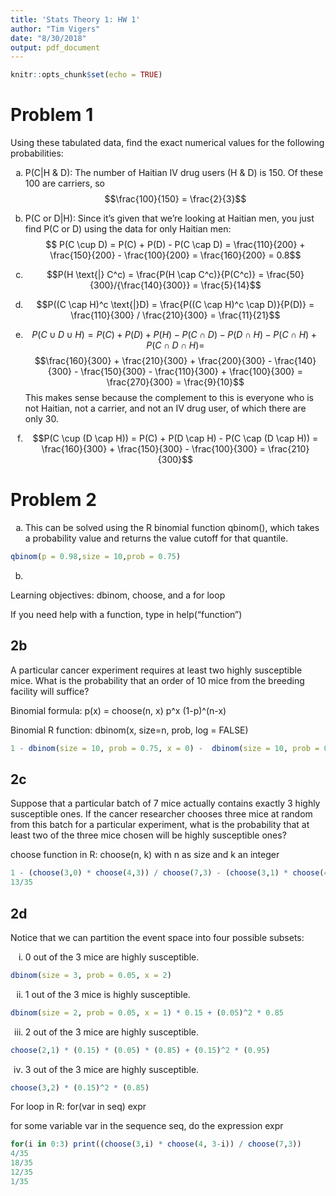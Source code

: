 ```yaml
---
title: 'Stats Theory 1: HW 1'
author: "Tim Vigers"
date: "8/30/2018"
output: pdf_document
---
```


```r
knitr::opts_chunk$set(echo = TRUE)
```

# Problem 1
Using these tabulated data, find the exact numerical values for the following probabilities:

a. P(C|H & D): The number of Haitian IV drug users (H & D) is 150. Of these 100 are carriers, so $$\frac{100}{150} = \frac{2}{3}$$

b. P(C or D|H): Since it's given that we're looking at Haitian men, you just find P(C or D) using the data for only Haitian men: $$ P(C \cup D) = P(C) + P(D) - P(C \cap D) = \frac{110}{200} + \frac{150}{200} - \frac{100}{200} = \frac{160}{200} = 0.8$$

c. $$P(H \text{|} C^c) = \frac{P(H \cap C^c)}{P(C^c)} = \frac{50}{300}/{\frac{140}{300}} = \frac{5}{14}$$

d. $$P((C \cap H)^c \text{|}D) = \frac{P((C \cap H)^c \cap D)}{P(D)} = \frac{110}{300} / \frac{210}{300} = \frac{11}{21}$$

e. $$P(C \cup D \cup H) = P(C)+P(D)+P(H)-P(C \cap D)-P(D \cap H)-P(C \cap H)+P(C \cap D \cap H) = $$
$$\frac{160}{300} + \frac{210}{300} + \frac{200}{300} - \frac{140}{300} - \frac{150}{300} - \frac{110}{300} + \frac{100}{300} = \frac{270}{300} = \frac{9}{10}$$ This makes sense because the complement to this is everyone who is not Haitian, not a carrier, and not an IV drug user, of which there are only 30.

f. $$P(C \cup (D \cap H)) = P(C) + P(D \cap H) - P(C \cap (D \cap H)) = \frac{160}{300} + \frac{150}{300} - \frac{100}{300} = \frac{210}{300}$$
\pagebreak

# Problem 2 

a. This can be solved using the R binomial function qbinom(), which takes a probability value and returns the value cutoff for that quantile.
```r
qbinom(p = 0.98,size = 10,prob = 0.75)
```

b. 

Learning objectives: dbinom, choose, and a for loop

If you need help with a function, type in help("function")

## 2b

A particular cancer experiment requires at least two highly susceptible mice. What is the probability that an order of 10 mice from the breeding facility will suffice?

Binomial formula: p(x) = choose(n, x) p^x (1-p)^(n-x)

Binomial R function: dbinom(x, size=n, prob, log = FALSE)

```r
1 - dbinom(size = 10, prob = 0.75, x = 0) -  dbinom(size = 10, prob = 0.75, x = 1)
```

## 2c

Suppose that a particular batch of 7 mice actually contains exactly 3 highly susceptible ones. If the cancer researcher chooses three mice at random from this batch for a particular experiment, what is the probability that at least two of the three mice chosen will be highly susceptible ones?

choose function in R: choose(n, k) with n as size and k an integer

```r
1 - (choose(3,0) * choose(4,3)) / choose(7,3) - (choose(3,1) * choose(4,2)) / choose(7,3)
13/35
```

## 2d
Notice that we can partition the event space into four possible subsets: 

i) 0 out of the 3 mice are highly susceptible.
```r
dbinom(size = 3, prob = 0.05, x = 2)
```

ii) 1 out of the 3 mice is highly susceptible.
```r
dbinom(size = 2, prob = 0.05, x = 1) * 0.15 + (0.05)^2 * 0.85
```
iii) 2 out of the 3 mice are highly susceptible.
```r
choose(2,1) * (0.15) * (0.05) * (0.85) + (0.15)^2 * (0.95)
```
iv) 3 out of the 3 mice are highly susceptible.
```r
choose(3,2) * (0.15)^2 * (0.85)
```

For loop in R: for(var in seq) expr 

for some variable var in the sequence seq, do the expression expr
```r
for(i in 0:3) print((choose(3,i) * choose(4, 3-i)) / choose(7,3))
4/35
18/35
12/35
1/35
```



